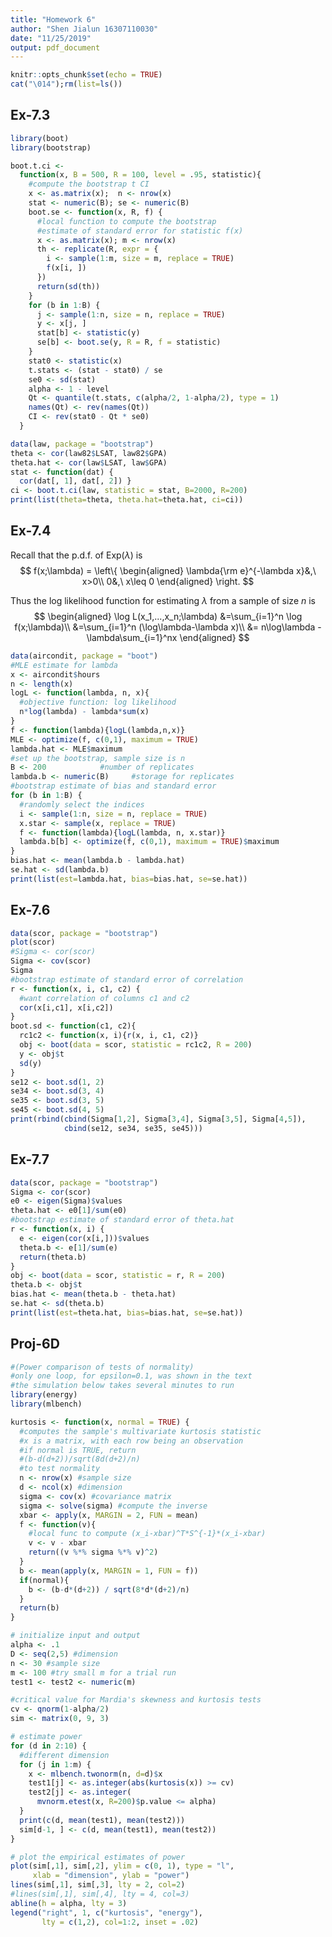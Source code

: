 ```yaml
---
title: "Homework 6"
author: "Shen Jialun 16307110030"
date: "11/25/2019"
output: pdf_document
---
```


```r
knitr::opts_chunk$set(echo = TRUE)
cat("\014");rm(list=ls())
```

## Ex-7.3

```r
library(boot)
library(bootstrap)

boot.t.ci <-
  function(x, B = 500, R = 100, level = .95, statistic){
    #compute the bootstrap t CI
    x <- as.matrix(x);  n <- nrow(x)
    stat <- numeric(B); se <- numeric(B)
    boot.se <- function(x, R, f) {
      #local function to compute the bootstrap
      #estimate of standard error for statistic f(x)
      x <- as.matrix(x); m <- nrow(x)
      th <- replicate(R, expr = {
        i <- sample(1:m, size = m, replace = TRUE)
        f(x[i, ])
      })
      return(sd(th))
    }
    for (b in 1:B) {
      j <- sample(1:n, size = n, replace = TRUE)
      y <- x[j, ]
      stat[b] <- statistic(y)
      se[b] <- boot.se(y, R = R, f = statistic)
    }
    stat0 <- statistic(x)
    t.stats <- (stat - stat0) / se
    se0 <- sd(stat)
    alpha <- 1 - level
    Qt <- quantile(t.stats, c(alpha/2, 1-alpha/2), type = 1)
    names(Qt) <- rev(names(Qt))
    CI <- rev(stat0 - Qt * se0)
  }

data(law, package = "bootstrap")
theta <- cor(law82$LSAT, law82$GPA)
theta.hat <- cor(law$LSAT, law$GPA)
stat <- function(dat) {
  cor(dat[, 1], dat[, 2]) }
ci <- boot.t.ci(law, statistic = stat, B=2000, R=200)
print(list(theta=theta, theta.hat=theta.hat, ci=ci))
```


## Ex-7.4

Recall that the p.d.f. of Exp($\lambda$) is
$$
f(x;\lambda) = \left\{
\begin{aligned}
\lambda{\rm e}^{-\lambda x}&,\ x>0\\
0&,\ x\leq 0
\end{aligned}
\right.
$$

Thus the log likelihood function for estimating $\lambda$ from a sample of size $n$ is
$$
\begin{aligned}
\log L(x_1,...,x_n;\lambda)
&=\sum_{i=1}^n \log f(x;\lambda)\\
&=\sum_{i=1}^n (\log\lambda-\lambda x)\\
&= n\log\lambda - \lambda\sum_{i=1}^nx
\end{aligned}
$$

```r
data(aircondit, package = "boot")
#MLE estimate for lambda
x <- aircondit$hours
n <- length(x)
logL <- function(lambda, n, x){
  #objective function: log likelihood
  n*log(lambda) - lambda*sum(x)
}
f <- function(lambda){logL(lambda,n,x)}
MLE <- optimize(f, c(0,1), maximum = TRUE)
lambda.hat <- MLE$maximum
#set up the bootstrap, sample size is n
B <- 200            #number of replicates
lambda.b <- numeric(B)     #storage for replicates
#bootstrap estimate of bias and standard error
for (b in 1:B) {
  #randomly select the indices
  i <- sample(1:n, size = n, replace = TRUE)
  x.star <- sample(x, replace = TRUE)
  f <- function(lambda){logL(lambda, n, x.star)}
  lambda.b[b] <- optimize(f, c(0,1), maximum = TRUE)$maximum
}
bias.hat <- mean(lambda.b - lambda.hat)
se.hat <- sd(lambda.b)
print(list(est=lambda.hat, bias=bias.hat, se=se.hat))
```


## Ex-7.6
```r
data(scor, package = "bootstrap")
plot(scor)
#Sigma <- cor(scor)
Sigma <- cov(scor)
Sigma
#bootstrap estimate of standard error of correlation
r <- function(x, i, c1, c2) {
  #want correlation of columns c1 and c2
  cor(x[i,c1], x[i,c2])
}
boot.sd <- function(c1, c2){
  rc1c2 <- function(x, i){r(x, i, c1, c2)}
  obj <- boot(data = scor, statistic = rc1c2, R = 200)
  y <- obj$t
  sd(y)
}
se12 <- boot.sd(1, 2)
se34 <- boot.sd(3, 4)
se35 <- boot.sd(3, 5)
se45 <- boot.sd(4, 5)
print(rbind(cbind(Sigma[1,2], Sigma[3,4], Sigma[3,5], Sigma[4,5]),
            cbind(se12, se34, se35, se45)))
```


## Ex-7.7
```r
data(scor, package = "bootstrap")
Sigma <- cor(scor)
e0 <- eigen(Sigma)$values
theta.hat <- e0[1]/sum(e0)
#bootstrap estimate of standard error of theta.hat
r <- function(x, i) {
  e <- eigen(cor(x[i,]))$values
  theta.b <- e[1]/sum(e)
  return(theta.b)
}
obj <- boot(data = scor, statistic = r, R = 200)
theta.b <- obj$t
bias.hat <- mean(theta.b - theta.hat)
se.hat <- sd(theta.b)
print(list(est=theta.hat, bias=bias.hat, se=se.hat))
```


## Proj-6D

```r
#(Power comparison of tests of normality)
#only one loop, for epsilon=0.1, was shown in the text
#the simulation below takes several minutes to run
library(energy)
library(mlbench)

kurtosis <- function(x, normal = TRUE) {
  #computes the sample's multivariate kurtosis statistic
  #x is a matrix, with each row being an observation
  #if normal is TRUE, return
  #(b-d(d+2))/sqrt(8d(d+2)/n)
  #to test normality
  n <- nrow(x) #sample size
  d <- ncol(x) #dimension
  sigma <- cov(x) #covariance matrix
  sigma <- solve(sigma) #compute the inverse
  xbar <- apply(x, MARGIN = 2, FUN = mean)
  f <- function(v){
    #local func to compute (x_i-xbar)^T*S^{-1}*(x_i-xbar)
    v <- v - xbar
    return((v %*% sigma %*% v)^2)
  }
  b <- mean(apply(x, MARGIN = 1, FUN = f))
  if(normal){
    b <- (b-d*(d+2)) / sqrt(8*d*(d+2)/n)
  }
  return(b)
}

# initialize input and output
alpha <- .1
D <- seq(2,5) #dimension
n <- 30 #sample size
m <- 100 #try small m for a trial run
test1 <- test2 <- numeric(m)

#critical value for Mardia's skewness and kurtosis tests
cv <- qnorm(1-alpha/2)
sim <- matrix(0, 9, 3)

# estimate power
for (d in 2:10) {
  #different dimension
  for (j in 1:m) {
    x <- mlbench.twonorm(n, d=d)$x
    test1[j] <- as.integer(abs(kurtosis(x)) >= cv)
    test2[j] <- as.integer(
      mvnorm.etest(x, R=200)$p.value <= alpha)
  }
  print(c(d, mean(test1), mean(test2)))  
  sim[d-1, ] <- c(d, mean(test1), mean(test2))
}

# plot the empirical estimates of power
plot(sim[,1], sim[,2], ylim = c(0, 1), type = "l",
     xlab = "dimension", ylab = "power")
lines(sim[,1], sim[,3], lty = 2, col=2)
#lines(sim[,1], sim[,4], lty = 4, col=3)
abline(h = alpha, lty = 3)
legend("right", 1, c("kurtosis", "energy"),
       lty = c(1,2), col=1:2, inset = .02)
```

